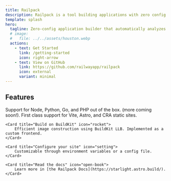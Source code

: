 ```yaml
---
title: Railpack
description: Railpack is a tool building applications with zero config.
template: splash
hero:
  tagline: Zero-config application builder that automatically analyzes and builds your code
  # image:
  #   file: ../../assets/houston.webp
  actions:
    - text: Get Started
      link: /getting-started
      icon: right-arrow
    - text: View on GitHub
      link: https://github.com/railwayapp/railpack
      icon: external
      variant: minimal
---
```



## Features

<CardGrid stagger>
	<Card title="Zero-config" icon="star">
		Support for Node, Python, Go, and PHP out of the box. (more coming soon!). First class support for Vite, Astro, and CRA static sites.
	</Card>

	<Card title="Build on BuildKit" icon="rocket">
		Efficient image construction using BuildKit LLB. Implemented as a custom frontend.
	</Card>

	<Card title="Configure your site" icon="setting">
		Customizable through environment variables or a config file.
	</Card>

	<Card title="Read the docs" icon="open-book">
		Learn more in [the Railpack Docs](https://starlight.astro.build/).
	</Card>
</CardGrid>
